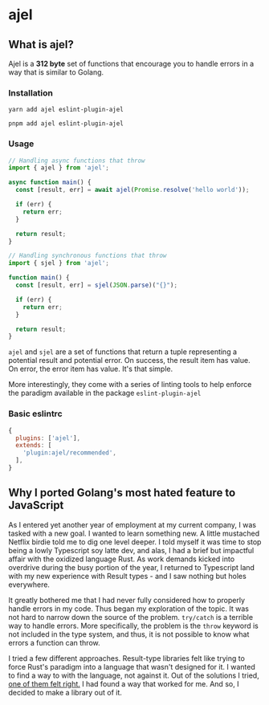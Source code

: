# ajel

## What is ajel?

Ajel is a **312 byte** set of functions that encourage you to handle errors in a way that is similar to Golang.

### Installation

`yarn add ajel eslint-plugin-ajel`

`pnpm add ajel eslint-plugin-ajel`


### Usage

```typescript
// Handling async functions that throw
import { ajel } from 'ajel';

async function main() {
  const [result, err] = await ajel(Promise.resolve('hello world'));

  if (err) {
    return err;
  }

  return result;
}
```

```typescript
// Handling synchronous functions that throw
import { sjel } from 'ajel';

function main() {
  const [result, err] = sjel(JSON.parse)("{}");

  if (err) {
    return err;
  }

  return result;
}
```

`ajel` and `sjel` are a set of functions that return a tuple representing a potential result and potential error.
On success, the result item has value. On error, the error item has value. It's that simple.

More interestingly, they come with a series of linting tools to help enforce the paradigm available in the package `eslint-plugin-ajel`

### Basic eslintrc

```javascript
{
  plugins: ['ajel'],
  extends: [
    'plugin:ajel/recommended',
  ],
}
```

## Why I ported Golang's most hated feature to JavaScript

As I entered yet another year of employment at my current company, I was tasked with a new goal.
I wanted to learn something new. A little mustached Netflix birdie told me to dig one level deeper.
I told myself it was time to stop being a lowly Typescript soy latte dev, and alas, I had a brief but impactful
affair with the oxidized language Rust. As work demands kicked into overdrive during the busy portion of the year,
I returned to Typescript land with my new experience with Result types - and I saw nothing but holes everywhere.


It greatly bothered me that I had never fully considered how to properly handle errors in my code. Thus began my
exploration of the topic.
It was not hard to narrow down the source of the problem. `try/catch` is a terrible way to handle errors. More specifically, the problem is the `throw` keyword is
not included in the type system, and thus, it is not possible to know what errors a function can throw.

I tried a few different approaches. Result-type libraries felt like trying to force Rust's paradigm into a language that
wasn't designed for it. I wanted to find a way to with the language, not against it.
Out of the solutions I tried, [one of them felt right.](https://dev.to/karanpratapsingh/go-like-error-handling-in-typescript-4plm#comment-1hc45)
I had found a way that worked for me. And so, I decided to make a library out of it.
